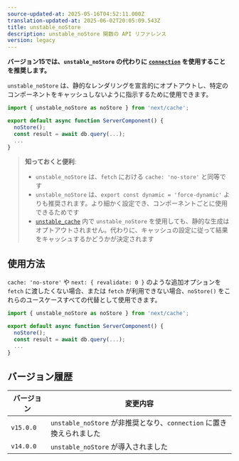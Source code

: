 ```yaml
---
source-updated-at: 2025-05-16T04:52:11.000Z
translation-updated-at: 2025-06-02T20:05:09.543Z
title: unstable_noStore
description: unstable_noStore 関数の API リファレンス
version: legacy
---
```


**バージョン15では、`unstable_noStore` の代わりに [`connection`](/docs/app/api-reference/functions/connection) を使用することを推奨します。**

`unstable_noStore` は、静的なレンダリングを宣言的にオプトアウトし、特定のコンポーネントをキャッシュしないように指示するために使用できます。

```jsx
import { unstable_noStore as noStore } from 'next/cache';

export default async function ServerComponent() {
  noStore();
  const result = await db.query(...);
  ...
}
```

> **知っておくと便利**:
>
> - `unstable_noStore` は、`fetch` における `cache: 'no-store'` と同等です
> - `unstable_noStore` は、`export const dynamic = 'force-dynamic'` よりも推奨されます。より細かく設定でき、コンポーネントごとに使用できるためです
> - [`unstable_cache`](/docs/app/api-reference/functions/unstable_cache) 内で `unstable_noStore` を使用しても、静的な生成はオプトアウトされません。代わりに、キャッシュの設定に従って結果をキャッシュするかどうかが決定されます

## 使用方法

`cache: 'no-store'` や `next: { revalidate: 0 }` のような追加オプションを `fetch` に渡したくない場合、または `fetch` が利用できない場合、`noStore()` をこれらのユースケースすべての代替として使用できます。

```jsx
import { unstable_noStore as noStore } from 'next/cache';

export default async function ServerComponent() {
  noStore();
  const result = await db.query(...);
  ...
}
```

## バージョン履歴

| バージョン   | 変更内容                                         |
| --------- | ----------------------------------------------- |
| `v15.0.0` | `unstable_noStore` が非推奨となり、`connection` に置き換えられました |
| `v14.0.0` | `unstable_noStore` が導入されました                  |